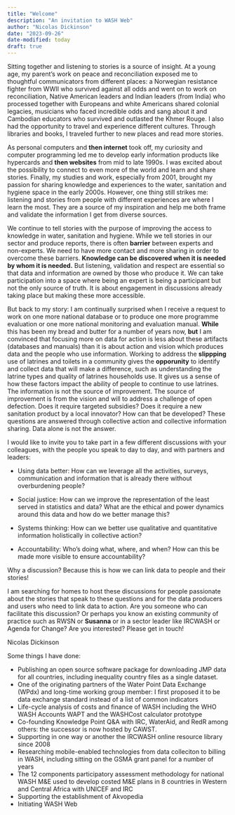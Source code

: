 ```yaml
---
title: "Welcome"
description: "An invitation to WASH Web"
author: "Nicolas Dickinson"
date: "2023-09-26"
date-modified: today
draft: true
---
```


Sitting together and listening to stories is a source of insight. At a young age, my parent's work on peace and reconciliation exposed me to thoughtful communicators from different places: a Norwegian resistance fighter from WWII who survived against all odds and went on to work on reconciliation, Native American leaders and Indian leaders (from India) who processed together with Europeans and white Americans shared colonial legacies, musicians who faced incredible odds and sang about it and Cambodian educators who survived and outlasted the Khmer Rouge. I also had the opportunity to travel and experience different cultures. Through libraries and books, I traveled further to new places and read more stories.

As personal computers and **then internet** took off, my curiosity and computer programming led me to develop early information products like hypercards and **then websites** from mid to late 1990s. I was excited about the possibility to connect to even more of the world and learn and share stories. Finally, my studies and work, especially from 2001, brought my passion for sharing knowledge and experiences to the water, sanitation and hygiene space in the early 2000s. However, one thing still strikes me: listening and stories from people with different experiences are where I learn the most. They are a source of my inspiration and help me both frame and validate the information I get from diverse sources.

We continue to tell stories with the purpose of improving the access to knowledge in water, sanitation and hygiene. While we tell stories in our sector and produce reports, there is often **barrier** between experts and non-experts. We need to have more contact and more sharing in order to overcome these barriers. **Knowledge can be discovered when it is needed by whom it is needed.** But listening, validation and respect are essential so that data and information are owned by those who produce it. We can take participation into a space where being an expert is being a participant but not the only source of truth. It is about engagement in discussions already taking place but making these more accessible.

But back to my story: I am continually surprised when I receive a request to work on one more national database or to produce one more programme evaluation or one more national monitoring and evaluation manual. **While** this has been my bread and butter for a number of years now, **but** I am convinced that focusing more on data for action is less about these artifacts (databases and manuals) than it is about action and vision which produces data and the people who use information. Working to address the **slippping** use of latrines and toilets in a community gives the **opporunity** to identify and collect data that will make a difference, such as understanding the latrine types and quality of latrines households use. It gives us a sense of how these factors impact the ability of people to continue to use latrines. The information is not the source of improvement. The source of improvement is from the vision and will to address a challenge of open defection. Does it require targeted subsidies? Does it require a new sanitation product by a local innovator? How can that be developed? These questions are answered through collective action and collective information sharing. Data alone is not the answer.

I would like to invite you to take part in a few different discussions with your colleagues, with the people you speak to day to day, and with partners and leaders:

-   Using data better: How can we leverage all the activities, surveys, communication and information that is already there without overburdening people?

-   Social justice: How can we improve the representation of the least served in statistics and data? What are the ethical and power dynamics around this data and how do we better manage this?

-   Systems thinking: How can we better use qualitative and quantitative information holistically in collective action?

-   Accountability: Who's doing what, where, and when? How can this be made more visible to ensure accountability?

Why a discussion? Because this is how we can link data to people and their stories!

I am searching for homes to host these discussions for people passionate about the stories that speak to these questions and for the data producers and users who need to link data to action. Are you someone who can facilitate this discussion? Or perhaps you know an existing community of practice such as RWSN or **Susanna** or in a sector leader like IRCWASH or Agenda for Change? Are you interested? Please get in touch!

Nicolas Dickinson

Some things I have done:

-   Publishing an open source software package for downloading JMP data for all countries, including inequality country files as a single dataset.
-   One of the originating partners of the Water Point Data Exchange (WPdx) and long-time working group member: I first proposed it to be data exchange standard instead of a list of common indicators
-   Life-cycle analysis of costs and finance of WASH including the WHO WASH Accounts WAPT and the WASHCost calculator prototype
-   Co-founding Knowledge Point Q&A with IRC, WaterAid, and RedR among others: the successor is now hosted by CAWST.
-   Supporting in one way or another the IRCWASH online resource library since 2008
-   Researching mobile-enabled technologies from data colleciton to billing in WASH, including sitting on the GSMA grant panel for a number of years
-   The 12 components participatory assessment methodology for national WASH M&E used to develop costed M&E plans in 8 countries in Western and Central Africa with UNICEF and IRC
-   Supporting the establishment of Akvopedia
-   Initiating WASH Web
